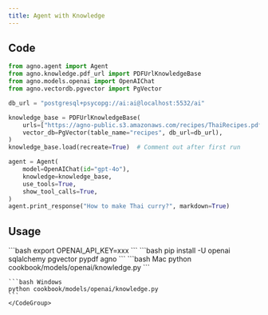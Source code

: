 ```yaml
---
title: Agent with Knowledge
---
```


## Code

```python cookbook/models/openai/knowledge.py
from agno.agent import Agent
from agno.knowledge.pdf_url import PDFUrlKnowledgeBase
from agno.models.openai import OpenAIChat
from agno.vectordb.pgvector import PgVector

db_url = "postgresql+psycopg://ai:ai@localhost:5532/ai"

knowledge_base = PDFUrlKnowledgeBase(
    urls=["https://agno-public.s3.amazonaws.com/recipes/ThaiRecipes.pdf"],
    vector_db=PgVector(table_name="recipes", db_url=db_url),
)
knowledge_base.load(recreate=True)  # Comment out after first run

agent = Agent(
    model=OpenAIChat(id="gpt-4o"),
    knowledge=knowledge_base,
    use_tools=True,
    show_tool_calls=True,
)
agent.print_response("How to make Thai curry?", markdown=True)
```

## Usage

<Steps>
  <Snippet file="create-venv-step.mdx" />

  <Step title="Set your API key">
    ```bash
    export OPENAI_API_KEY=xxx
    ```
  </Step>

  <Step title="Install libraries">
    ```bash
    pip install -U openai sqlalchemy pgvector pypdf agno
    ```
  </Step>

  <Step title="Run Agent">
    <CodeGroup>
    ```bash Mac
    python cookbook/models/openai/knowledge.py
    ```

    ```bash Windows
    python cookbook/models/openai/knowledge.py
    ```
    </CodeGroup>
  </Step>
</Steps>
